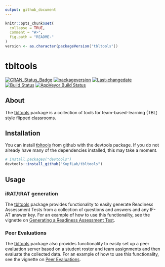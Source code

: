 ```yaml
---
output: github_document
---
```


<!-- README.md is generated from README.Rmd. Please edit that file -->

```r
knitr::opts_chunk$set(
  collapse = TRUE,
  comment = "#>",
  fig.path = "README-"
)
version <- as.character(packageVersion("tbltools"))
```

# tbltools

[![CRAN_Status_Badge](http://www.r-pkg.org/badges/version/tbltools)](https://cran.r-project.org/package=tbltools)
[![packageversion](https://img.shields.io/badge/Package%20version-`r version`-orange.svg?style=flat-square)](/commits)
[![Last-changedate](https://img.shields.io/badge/last%20change-`r gsub('-', '--', Sys.Date())`-yellowgreen.svg)](/commits)
[![Build Status](https://travis-ci.org/KopfLab/tbltools.svg?branch=master)](https://travis-ci.org/KopfLab/tbltools)
[![AppVeyor Build Status](https://ci.appveyor.com/api/projects/status/github/KopfLab/tbltools?branch=master&svg=true)](https://ci.appveyor.com/project/KopfLab/tbltools)

## About

The [tbltools](https://kopflab.github.io/tbltools/) package is a collection of tools for team-based-learning (TBL) style flipped classrooms. 

## Installation

You can install [tbltools](https://kopflab.github.io/tbltools/) from github with the devtools package. If you do not already have many of the dependencies installed, this may take a moment.

```r
# install.packages("devtools") 
devtools::install_github("KopfLab/tbltools")
```

## Usage

### iRAT/tRAT generation

The [tbltools](https://kopflab.github.io/tbltools/) package provides functionality to easily generate Readiness Assessment Tests from a collection of questions and answers and any IF-AT answer key. For an example of how to use this functionality, see the vignette on [Generating a Readiness Assessment Test](https://kopflab.github.io/tbltools/articles/readiness_assessment_tests.html).

### Peer Evaluations

The [tbltools](https://kopflab.github.io/tbltools/) package also provides functionality to easily set up a peer evaluation server based on a student roster and team assignments and then evaluate the collected data. For an example of how to use this functionality, see the vignette on [Peer Evaluations](https://kopflab.github.io/tbltools/articles/peer_evaluations.html).


